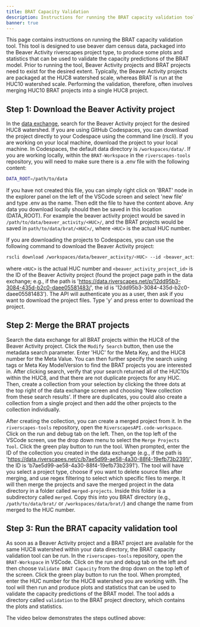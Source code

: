 ```yaml
---
title: BRAT Capacity Validation
description: Instructions for running the BRAT capacity validation tool.
banner: true
---
```


This page contains instructions on running the BRAT capacity validation tool. This tool is designed to use beaver dam census data, packaged into the Beaver Activity riverscapes project type, to produce some plots and statistics that can be used to validate the capacity predictions of the BRAT model. Prior to running the tool, Beaver Activity projects and BRAT projects need to exist for the desired extent. Typically, the Beaver Activity projects are packaged at the HUC8 watershed scale, whereas BRAT is run at the HUC10 watershed scale. Performing the validation, therefore, often involves merging HUC10 BRAT projects into a single HUC8 project.

## Step 1: Download the Beaver Activity project

In the [data exchange](https://data.riverscapes.net), search for the Beaver Activity project for the desired HUC8 watershed. If you are using GitHub Codespaces, you can download the project directly to your Codespace using the command line (rscli). If you are working on your local machine, download the project to your local machine. In Codespaces, the default data directory is `/workspaces/data/`. If you are working locally, within the `BRAT-Workspace` in the `riverscapes-tools` repository, you will need to make sure there is a .env file with the following content:

```bash
DATA_ROOT=/path/to/data
```

If you have not created this file, you can simply right click on 'BRAT' node in the explorer panel on the left of the VSCode screen and select 'new file' and type .env as the name. Then edit the file to have the content above. Any data you download locally should then be saved in this location (DATA_ROOT). For example the beaver activity project would be saved in `/path/to/data/beaver_activity/<HUC>/`, and the BRAT projects would be saved in `path/to/data/brat/<HUC>/`, where `<HUC>` is the actual HUC number.

If you are downloading the projects to Codespaces, you can use the following command to download the Beaver Activity project:

```bash
rscli download /workspaces/data/beaver_activity/<HUC> --id <beaver_activity_project_id>
```

where `<HUC>` is the actual HUC number and `<beaver_activity_project_id>` is the ID of the Beaver Activity project (found the project page path in the data exchange; e.g., if the path is 'https://data.riverscapes.net/p/12dd95b3-3084-435d-b2c0-daee05581483/', the id is '12dd95b3-3084-435d-b2c0-daee05581483'). The API will authenticate you as a user, then ask if you want to download the project files. Type 'y' and press enter to download the project.

## Step 2: Merge the BRAT projects

Search the data exchange for all BRAT projects within the HUC8 of the Beaver Activity project. Click the `Modify Search` button, then use the metadata search parameter. Enter 'HUC' for the Meta Key, and the HUC8 number for the Meta Value. You can then further specify the search using tags or Meta Key ModelVersion to find the BRAT projects you are interested in. After clicking search, verify that your search returned all of the HUC10s within the HUC8, and that there are not duplicate projects for any HUC. Then, create a collection from your selection by clicking the three dots at the top right of the data exchange screen and choosing 'New collection from these search results'. If there are duplicates, you could also create a collection from a single project and then add the other projects to the collection individually. 

After creating the collection, you can create a merged project from it. In the `riverscapes-tools` repository, open the `RiverscapesAPI.code-workspace`. Click on the run and debug tab on the left. Then, on the top left of the VSCode screen, use the drop down menu to select the `Merge Projects Tool`. Click the green play button to run the tool. When prompted, enter the ID of the collection you created in the data exchange (e.g., if the path is 'https://data.riverscapes.net/c/b7ae5d99-ae58-4a30-88f4-19efb73b2391/', the ID is 'b7ae5d99-ae58-4a30-88f4-19efb73b2391'). The tool will have you select a project type, choose if you want to delete source files after merging, and use regex filtering to select which specific files to merge. It will then merge the projects and save the merged project in the data directory in a folder called `merged-projects`. Inside this folder is a subdirectory called `merged`. Copy this into you BRAT directory (e.g., `/path/to/data/brat/` or `/workspaces/data/brat/`) and change the name from merged to the HUC number.

## Step 3: Run the BRAT capacity validation tool

As soon as a Beaver Activity project and a BRAT project are available for the same HUC8 watershed within your data directory, the BRAT capacity validation tool can be run. In the `riverscapes-tools` repository, open the `BRAT-Workspace` in VSCode. Click on the run and debug tab on the left and then choose `Validate BRAT Capacity` from the drop down on the top left of the screen. Click the green play button to run the tool. When prompted, enter the HUC number for the HUC8 watershed you are working with. The tool will then run and produce plots and statistics that can be used to validate the capacity predictions of the BRAT model. The tool adds a directory called `validation` to the BRAT project directory, which contains the plots and statistics. 

The video below demonstrates the steps outlined above:

<Youtube embedID="t0hVw0VXdQU" caption="Brat Capacity Validation" />